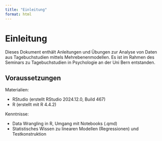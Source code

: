 ```yaml
---
title: "Einleitung"
format: html
---
```


# Einleitung

Dieses Dokument enthält Anleitungen und Übungen zur Analyse von Daten aus Tagebuchstudien mittels Mehrebenenmodellen. Es ist im Rahmen des Seminars zu Tagebuchstudien in Psychologie an der Uni Bern entstanden.

## Voraussetzungen

Materialien: 

- RStudio (erstellt RStudio 2024.12.0, Build 467)
- R (erstellt mit R 4.4.2)

Kenntnisse:

- Data Wrangling in R, Umgang mit Notebooks (.qmd)
- Statistisches Wissen zu linearen Modellen (Regressionen) und Testkonstruktion

